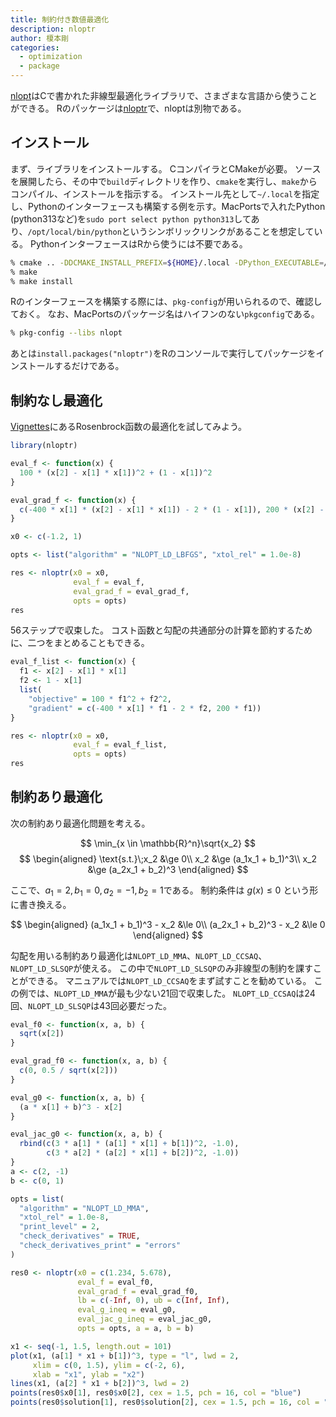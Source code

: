 ```yaml
---
title: 制約付き数値最適化
description: nloptr
author: 榎本剛
categories:
  - optimization
  - package
---
```


[nlopt](https://nlopt.readthedocs.io/)はCで書かれた非線型最適化ライブラリで、さまざまな言語から使うことができる。
Rのパッケージは[nloptr](https://cran.r-project.org/web/packages/nloptr/index.html)で、nloptは別物である。

## インストール

まず、ライブラリをインストールする。
CコンパイラとCMakeが必要。
ソースを展開したら、その中で`build`ディレクトリを作り、`cmake`を実行し、`make`からコンパイル、インストールを指示する。
インストール先として`~/.local`を指定し、Pythonのインターフェースも構築する例を示す。MacPortsで入れたPython (python313など)を`sudo port select python python313`してあり、`/opt/local/bin/python`というシンボリックリンクがあることを想定している。
PythonインターフェースはRから使うには不要である。

```sh
% cmake .. -DDCMAKE_INSTALL_PREFIX=${HOME}/.local -DPython_EXECUTABLE=/opt/local/bin/python
% make
% make install
```

Rのインターフェースを構築する際には、`pkg-config`が用いられるので、確認しておく。
なお、MacPortsのパッケージ名はハイフンのない`pkgconfig`である。

```sh
% pkg-config --libs nlopt
```

あとは`install.packages("nloptr")`をRのコンソールで実行してパッケージをインストールするだけである。

## 制約なし最適化

[Vignettes](https://cran.r-project.org/web/packages/nloptr/vignettes/nloptr.html)にあるRosenbrock函数の最適化を試してみよう。

```r
library(nloptr)

eval_f <- function(x) {
  100 * (x[2] - x[1] * x[1])^2 + (1 - x[1])^2
}

eval_grad_f <- function(x) {
  c(-400 * x[1] * (x[2] - x[1] * x[1]) - 2 * (1 - x[1]), 200 * (x[2] - x[1] * x[1]))
}

x0 <- c(-1.2, 1)

opts <- list("algorithm" = "NLOPT_LD_LBFGS", "xtol_rel" = 1.0e-8)

res <- nloptr(x0 = x0,
              eval_f = eval_f,
              eval_grad_f = eval_grad_f,
              opts = opts)
res
```

56ステップで収束した。
コスト函数と勾配の共通部分の計算を節約するために、二つをまとめることもできる。

```r
eval_f_list <- function(x) {
  f1 <- x[2] - x[1] * x[1]
  f2 <- 1 - x[1]
  list(
    "objective" = 100 * f1^2 + f2^2,
    "gradient" = c(-400 * x[1] * f1 - 2 * f2, 200 * f1))
}

res <- nloptr(x0 = x0,
              eval_f = eval_f_list,
              opts = opts)
res
```

## 制約あり最適化

次の制約あり最適化問題を考える。

$$
\min_{x \in \mathbb{R}^n}\sqrt{x_2}
$$
$$
\begin{aligned}
\text{s.t.}\;x_2 &\ge 0\\
x_2 &\ge (a_1x_1 + b_1)^3\\
x_2 &\ge (a_2x_1 + b_2)^3
\end{aligned}
$$

ここで、$a_1 = 2,\,b_1 = 0,\,a_2 = -1,\,b_2 = 1$である。
制約条件は $g(x)\le 0$ という形に書き換える。

$$
\begin{aligned}
(a_1x_1 + b_1)^3 - x_2 &\le 0\\
(a_2x_1 + b_2)^3 - x_2 &\le 0
\end{aligned}
$$

勾配を用いる制約あり最適化は`NLOPT_LD_MMA`、`NLOPT_LD_CCSAQ`、`NLOPT_LD_SLSQP`が使える。
この中で`NLOPT_LD_SLSQP`のみ非線型の制約を課すことができる。
マニュアルでは`NLOPT_LD_CCSAQ`をまず試すことを勧めている。
この例では、`NLOPT_LD_MMA`が最も少ない21回で収束した。
`NLOPT_LD_CCSAQ`は24回、`NLOPT_LD_SLSQP`は43回必要だった。

```r
eval_f0 <- function(x, a, b) {
  sqrt(x[2])
}

eval_grad_f0 <- function(x, a, b) {
  c(0, 0.5 / sqrt(x[2]))
}

eval_g0 <- function(x, a, b) {
  (a * x[1] + b)^3 - x[2]
}

eval_jac_g0 <- function(x, a, b) {
  rbind(c(3 * a[1] * (a[1] * x[1] + b[1])^2, -1.0),
        c(3 * a[2] * (a[2] * x[1] + b[2])^2, -1.0))
}
a <- c(2, -1)
b <- c(0, 1)

opts = list(
  "algorithm" = "NLOPT_LD_MMA",
  "xtol_rel" = 1.0e-8,
  "print_level" = 2,
  "check_derivatives" = TRUE,
  "check_derivatives_print" = "errors"
)

res0 <- nloptr(x0 = c(1.234, 5.678),
               eval_f = eval_f0,
               eval_grad_f = eval_grad_f0,
               lb = c(-Inf, 0), ub = c(Inf, Inf),
               eval_g_ineq = eval_g0,
               eval_jac_g_ineq = eval_jac_g0,
               opts = opts, a = a, b = b)
```

```r
x1 <- seq(-1, 1.5, length.out = 101)
plot(x1, (a[1] * x1 + b[1])^3, type = "l", lwd = 2,
     xlim = c(0, 1.5), ylim = c(-2, 6),
     xlab = "x1", ylab = "x2")
lines(x1, (a[2] * x1 + b[2])^3, lwd = 2)
points(res0$x0[1], res0$x0[2], cex = 1.5, pch = 16, col = "blue")
points(res0$solution[1], res0$solution[2], cex = 1.5, pch = 16, col = "red")
```